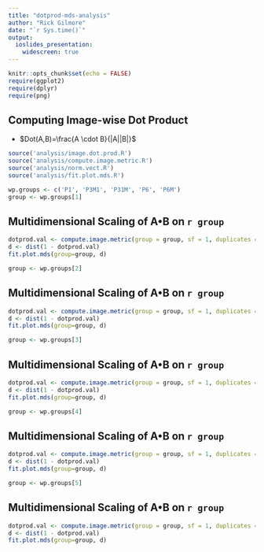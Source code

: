```yaml
---
title: "dotprod-mds-analysis"
author: "Rick Gilmore"
date: "`r Sys.time()`"
output: 
  ioslides_presentation:
    widescreen: true
---
```


```r
knitr::opts_chunk$set(echo = FALSE)
require(ggplot2)
require(dplyr)
require(png)
```

## Computing Image-wise Dot Product

- $Dot(A,B)=\frac{A \cdot B}{|A||B|}$

```r
source('analysis/image.dot.prod.R')
source('analysis/compute.image.metric.R')
source('analysis/norm.vect.R')
source('analysis/fit.plot.mds.R')

wp.groups <- c('P1', 'P3M1', 'P31M', 'P6', 'P6M')
group <- wp.groups[1]
```

## Multidimensional Scaling of A•B on `r group`

<div class="centered">
```r
dotprod.val <- compute.image.metric(group = group, sf = 1, duplicates = TRUE, frame=FALSE,  FUN=image.dot.prod, analysis.dir = 'analysis/')
d <- dist(1 - dotprod.val)
fit.plot.mds(group=group, d)

group <- wp.groups[2]
```
</div>

## Multidimensional Scaling of A•B on `r group`

<div class="centered">
```r
dotprod.val <- compute.image.metric(group = group, sf = 1, duplicates = TRUE, frame=FALSE,  FUN=image.dot.prod, analysis.dir = 'analysis/')
d <- dist(1 - dotprod.val)
fit.plot.mds(group=group, d)

group <- wp.groups[3]
```
</div>

## Multidimensional Scaling of A•B on `r group`

<div class="centered">
```r
dotprod.val <- compute.image.metric(group = group, sf = 1, duplicates = TRUE, frame=FALSE,  FUN=image.dot.prod, analysis.dir = 'analysis/')
d <- dist(1 - dotprod.val)
fit.plot.mds(group=group, d)

group <- wp.groups[4]
```
</div>

## Multidimensional Scaling of A•B on `r group`

<div class="centered">
```r
dotprod.val <- compute.image.metric(group = group, sf = 1, duplicates = TRUE, frame=FALSE,  FUN=image.dot.prod, analysis.dir = 'analysis/')
d <- dist(1 - dotprod.val)
fit.plot.mds(group=group, d)

group <- wp.groups[5]
```
</div>

## Multidimensional Scaling of A•B on `r group`

<div class="centered">
```r
dotprod.val <- compute.image.metric(group = group, sf = 1, duplicates = TRUE, frame=FALSE,  FUN=image.dot.prod, analysis.dir = 'analysis/')
d <- dist(1 - dotprod.val)
fit.plot.mds(group=group, d)
```
</div>

